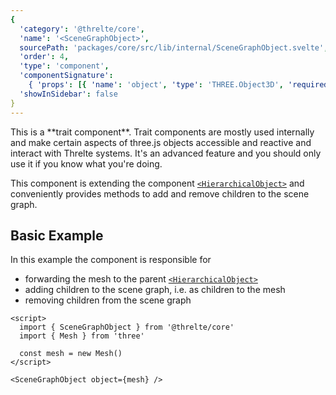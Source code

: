 ```yaml
---
{
  'category': '@threlte/core',
  'name': '<SceneGraphObject>',
  sourcePath: 'packages/core/src/lib/internal/SceneGraphObject.svelte',
  'order': 4,
  'type': 'component',
  'componentSignature':
    { 'props': [{ 'name': 'object', 'type': 'THREE.Object3D', 'required': true }] },
  'showInSidebar': false
}
---
```


<Tip type="warning">
  This is a **trait component**. Trait components are mostly used internally and make certain
  aspects of three.js objects accessible and reactive and interact with Threlte systems. It's an
  advanced feature and you should only use it if you know what you're doing.
</Tip>

This component is extending the component [`<HierarchicalObject>`](/docs/reference/core/hierarchical-object) and conveniently provides methods to add and remove children to the scene graph.

## Basic Example

In this example the component is responsible for

- forwarding the mesh to the parent [`<HierarchicalObject>`](/docs/reference/core/hierarchical-object)
- adding children to the scene graph, i.e. as children to the mesh
- removing children from the scene graph

```svelte
<script>
  import { SceneGraphObject } from '@threlte/core'
  import { Mesh } from 'three'

  const mesh = new Mesh()
</script>

<SceneGraphObject object={mesh} />
```
